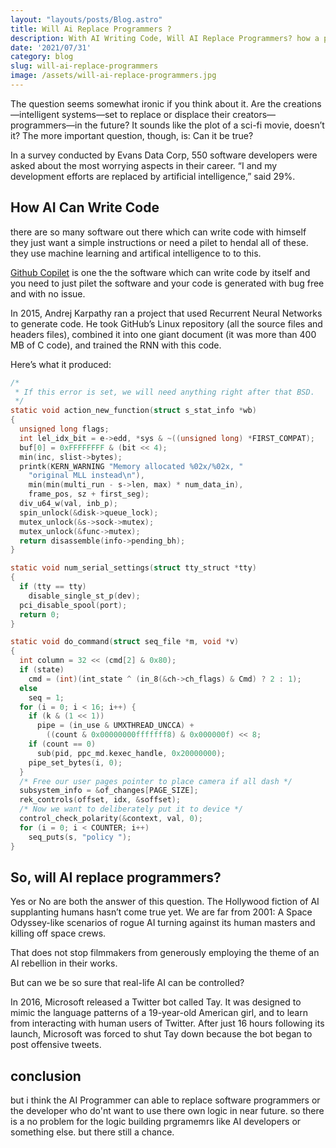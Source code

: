 ```yaml
---
layout: "layouts/posts/Blog.astro"
title: Will Ai Replace Programmers ?
description: With AI Writing Code, Will AI Replace Programmers? how a programmer create AI to write computer programs witout any problem
date: '2021/07/31'
category: blog
slug: will-ai-replace-programmers
image: /assets/will-ai-replace-programmers.jpg
---
```



The question seems somewhat ironic if you think about it. Are the creations—intelligent systems—set to replace or displace their creators—programmers—in the future? It sounds like the plot of a sci-fi movie, doesn’t it? The more important question, though, is: Can it be true?

In a survey conducted by Evans Data Corp, 550 software developers were asked about the most worrying aspects in their career. “I and my development efforts are replaced by artificial intelligence,” said 29%.

## How AI Can Write Code

there are so many software out there which can write code with himself they just want a simple instructions or need a pilet to hendal all of these. they use machine learning and artifical intelligence to to this.

[Github Copilet](https://copilot.github.com/) is one the the software which can write code by itself and you need to just pilet the software and your code is generated with bug free and with no issue.

In 2015, Andrej Karpathy ran a project that used Recurrent Neural Networks to generate code. He took GitHub’s Linux repository (all the source files and headers files), combined it into one giant document (it was more than 400 MB of C code), and trained the RNN with this code.

Here’s what it produced:

```c:main.c
/*
 * If this error is set, we will need anything right after that BSD.
 */
static void action_new_function(struct s_stat_info *wb)
{
  unsigned long flags;
  int lel_idx_bit = e->edd, *sys & ~((unsigned long) *FIRST_COMPAT);
  buf[0] = 0xFFFFFFFF & (bit << 4);
  min(inc, slist->bytes);
  printk(KERN_WARNING "Memory allocated %02x/%02x, "
    "original MLL instead\n"),
    min(min(multi_run - s->len, max) * num_data_in),
    frame_pos, sz + first_seg);
  div_u64_w(val, inb_p);
  spin_unlock(&disk->queue_lock);
  mutex_unlock(&s->sock->mutex);
  mutex_unlock(&func->mutex);
  return disassemble(info->pending_bh);
}

static void num_serial_settings(struct tty_struct *tty)
{
  if (tty == tty)
    disable_single_st_p(dev);
  pci_disable_spool(port);
  return 0;
}

static void do_command(struct seq_file *m, void *v)
{
  int column = 32 << (cmd[2] & 0x80);
  if (state)
    cmd = (int)(int_state ^ (in_8(&ch->ch_flags) & Cmd) ? 2 : 1);
  else
    seq = 1;
  for (i = 0; i < 16; i++) {
    if (k & (1 << 1))
      pipe = (in_use & UMXTHREAD_UNCCA) +
        ((count & 0x00000000fffffff8) & 0x000000f) << 8;
    if (count == 0)
      sub(pid, ppc_md.kexec_handle, 0x20000000);
    pipe_set_bytes(i, 0);
  }
  /* Free our user pages pointer to place camera if all dash */
  subsystem_info = &of_changes[PAGE_SIZE];
  rek_controls(offset, idx, &soffset);
  /* Now we want to deliberately put it to device */
  control_check_polarity(&context, val, 0);
  for (i = 0; i < COUNTER; i++)
    seq_puts(s, "policy ");
}

```

## So, will AI replace programmers?

Yes or No are both the answer of this question.
The Hollywood fiction of AI supplanting humans hasn’t come true yet. We are far from 2001: A Space Odyssey-like scenarios of rogue AI turning against its human masters and killing off space crews.

That does not stop filmmakers from generously employing the theme of an AI rebellion in their works.

But can we be so sure that real-life AI can be controlled?

In 2016, Microsoft released a Twitter bot called Tay. It was designed to mimic the language patterns of a 19-year-old American girl, and to learn from interacting with human users of Twitter. After just 16 hours following its launch, Microsoft was forced to shut Tay down because the bot began to post offensive tweets.

## conclusion

but i think the AI Programmer can able to replace software programmers or the developer who do'nt want to use there own logic in near future. so there is a no problem for the logic building prgramemrs like AI developers or something else. but there still a chance.
<InArticleAd/>
